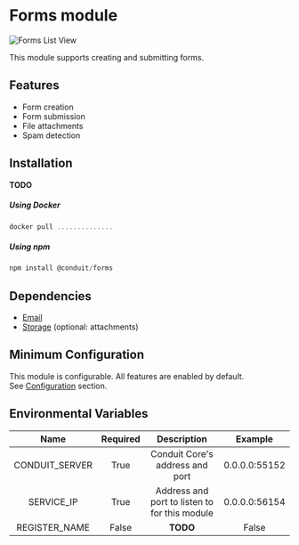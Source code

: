 # Forms module

![Forms List View](/img/modules/forms/admin/forms_list_view.png)

This module supports creating and submitting forms.

## Features

- Form creation
- Form submission
- File attachments
- Spam detection

## Installation

**TODO**

##### Using Docker

```jsx
docker pull ..............
```

##### Using npm

```jsx
npm install @conduit/forms
```

## Dependencies

- [Email](../email/email.mdx)
- [Storage](../storage/storage.mdx) (optional: attachments)

## Minimum Configuration

This module is configurable. All features are enabled by default.<br />
See [Configuration](config.mdx) section.

## Environmental Variables

|  Name          | Required |  Description                                  |  Example      |
| :------------: | :------: | :-------------------------------------------: | :-----------: |
| CONDUIT_SERVER |  True    | Conduit Core's address and port               | 0.0.0.0:55152 |
| SERVICE_IP     |  True    | Address and port to listen to for this module | 0.0.0.0:56154 |
| REGISTER_NAME  |  False   |   **TODO**                                    | False         |
